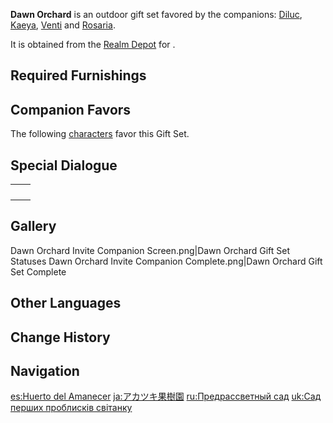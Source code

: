 {{Furnishing Infobox
|id             = 350047
|image          = Furnishing Set Dawn Orchard Display.png
|category       = Outdoor Set
|subcategory    = Gift Set
|quality        = 4
|adeptal_energy = 840
|load           = 1,130
|description    = The orchards of the [[Dawn Winery]] are quite famous indeed. It is said that someone from the wine industry in another nation visited the Dawn Winery years ago to study it and gather experience in orchard management. The wine industries in various other nations raced to follow the resultant Dawn Orchard model.<br />Unfortunately, the excellence of the base ingredients is only one factor in the production of fine wines, and it is the Dawn Winery's skill in wine making that is key to its position at the apex of the industry. Unable to compete, some of its rivals had to resort to using part of their produce to make fruit juice to balance the books.
|blueprint      = Realm Depot
}}
'''Dawn Orchard''' is an outdoor gift set favored by the companions: [[Diluc]], [[Kaeya]], [[Venti]] and [[Rosaria]].

It is obtained from the [[Serenitea Pot/Realm Depot|Realm Depot]] for {{Item|Realm Currency|24|x=240}}.

==Required Furnishings==
{{Recipe
|type = Gift Set
|Soil-Carrying Wooden Barrel = 1
|Tall Wooden Pole = 2
|Temporary Work Quarters = 1
|Pine Street Light = 1
|Neat Stack of Fir Kegs = 1
|Simple Cargo Cart = 1
|Sturdy Wooden Barrel = 1
|Simple Wooden Fence = 2
|Half-Constructed Fence = 2
|Lush Grapevine = 8
|sort = Soil-Carrying Wooden Barrel;Tall Wooden Pole;Temporary Work Quarters;Pine Street Light;Neat Stack of Fir Kegs;Simple Cargo Cart;Sturdy Wooden Barrel;Simple Wooden Fence;Half-Constructed Fence;Lush Grapevine
|yield = 0
}}

==Companion Favors==
The following [[characters]] favor this Gift Set.
{{Companion/Header}}
{{Companion
|character = Diluc
|rewards = {{Card|Primogem|20}}{{Card|Guide to Resistance|2}}{{Card|Mora|20,000}}
}}
{{Companion
|character = Kaeya
|rewards = {{Card|Primogem|20}}{{Card|Guide to Ballad|2}}{{Card|Mora|20,000}}
}}
{{Companion
|character = Rosaria
|rewards = {{Card|Primogem|20}}{{Card|Guide to Ballad|2}}{{Card|Mora|20,000}}
}}
{{Companion
|character = Venti
|rewards = {{Card|Primogem|20}}{{Card|Guide to Ballad|2}}{{Card|Mora|20,000}}
}}
{{Companion/Footer}}

==Special Dialogue==
{{HousingCompanion|favorite}}

{| class="wikitable"
|-
| {{Card|Diluc}} || {{Transclude|Diluc/Companion|Dawn Orchard}}
|-
| {{Card|Kaeya}} || {{Transclude|Kaeya/Companion|Dawn Orchard}}
|-
| {{Card|Rosaria}} || {{Transclude|Rosaria/Companion|Dawn Orchard}}
|-
| {{Card|Venti}} || {{Transclude|Venti/Companion|Dawn Orchard}}
|}

==Gallery==
<gallery>
Dawn Orchard Invite Companion Screen.png|Dawn Orchard Gift Set Statuses
Dawn Orchard Invite Companion Complete.png|Dawn Orchard Gift Set Complete
</gallery>

==Other Languages==
{{Other Languages
|en      = Dawn Orchard
|zhs     = 晨曦果园
|zhs_rm  = Chénxī Guǒyuán
|zht     = 晨曦果園
|zht_rm  = Chénxī Guǒyuán
|zh_tl   = Dawn Orchard
|ja      = アカツキ果樹園
|ja_rm   = Akatsuki Kaju'en
|ja_tl   = Dawn Orchard
|ko      = 다운 와이너리 과수원
|ko_rm   = Daun Waineori Gwasuwon
|ko_tl   = Dawn Winery Orchard
|es      = Huerto del Amanecer
|es_tl   = Orchard of the Dawn
|fr      = Verger de l'Aurore
|fr_tl   = Dawn Orchard
|ru      = Предрассветный сад
|ru_tl   = Predawn Garden
|th      = สวนแห่งรุ่งอรุณ
|th_rm   = Suan haeng Rungorun
|th_tl   = Garden of Dawn
|vi      = Vườn Cây Dawn
|vi_tl   = 
|de      = Obstplantage Morgenröte
|de_tl   = Dawn Orchard
|id      = Kebun Fajar
|id_tl   = Dawn Orchard
|pt      = Pomar da Alvorada
|pt_tl   = 
|tr      = Şafak Bağı
|tr_tl   = 
|it      = Frutteto Prima Luce
|it_tl   = 
}}

==Change History==
{{Change History|1.6}}

==Navigation==
{{Furnishing Navbox/Sets|type=gift}}

[[es:Huerto del Amanecer]]
[[ja:アカツキ果樹園]]
[[ru:Предрассветный сад]]
[[uk:Сад перших проблисків світанку]]
